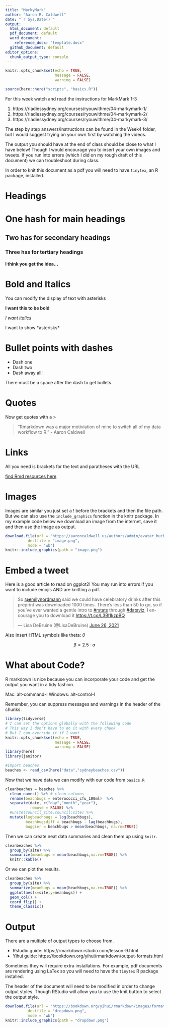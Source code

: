 ```yaml
---
title: "MarkyMark"
author: "Aaron R. Caldwell"
date: "`r Sys.Date()`"
output:
  html_document: default
  pdf_document: default
  word_document: 
    reference_docx: "template.docx"
  github_document: default
editor_options: 
  chunk_output_type: console
---
```


```r
knitr::opts_chunk$set(echo = TRUE,
                      message = FALSE,
                      warning = FALSE)
```


```r
source(here::here("scripts", "basics.R"))
```

For this week watch and read the instructions for MarkMark 1-3

1. https://rladiessydney.org/courses/ryouwithme/04-markymark-1/
2. https://rladiessydney.org/courses/ryouwithme/04-markymark-2/
3. https://rladiessydney.org/courses/ryouwithme/04-markymark-3/

The step by step answers/instructions can be found in the Week4 folder, but I would suggest trying on your own first by watching the videos.

The output you should have at the end of class should be close to what I have below! Though I would encourage you to insert your own images and tweets. If you run into errors (which I did on my rough draft of this document) we can troubleshoot during class.

In order to knit this document as a pdf you will need to have `tinytex`, an R package, installed.

\newpage

# Headings

# One hash for main headings
## Two has for secondary headings
### Three has for tertiary headings
#### I think you get the idea...

# Bold and Italics

You can modify the display of text with asterisks

**I want this to be bold**

*I want italics*

I want to show \*asterisks\*

# Bullet points with dashes

- Dash one
- Dash two
- Dash away all!

There must be a space after the dash to get bullets.

# Quotes

Now get quotes with a \>

> "Rmarkdown was a major motiviation of mine to switch all of my data workflow to R." - Aaron Caldwell

# Links

All you need is brackets for the text and paratheses with the URL

[find Rmd resources here](https://github.com/jenrichmond/RMarkdownThrowdown)

# Images

Images are similar you just set a ! before the brackets and then the file path. But we can also use the `include_graphics` function in the knitr package. In my example code below we download an image from the internet, save it and then use the image as output.

```r
download.file(url = "https://aaroncaldwell.us/authors/admin/avatar_hucb0390a6bbbcd1a4b638e7b667551cb3_767338_270x270_fill_q90_lanczos_center.jpg",
          destfile = "image.png",
          mode = 'wb')
knitr::include_graphics(path = "image.png")
```

# Embed a tweet

Here is a good article to read on ggplot2! You may run into errors if you want to include emojis AND are knitting a pdf.

<blockquote class="twitter-tweet"><p lang="en" dir="ltr">So <a href="https://twitter.com/emilynordmann?ref_src=twsrc%5Etfw">@emilynordmann</a> said we could have celebratory drinks after this preprint was downloaded 1000 times. There’s less than 50 to go, so if you’ve ever wanted a gentle intro to <a href="https://twitter.com/hashtag/rstats?src=hash&amp;ref_src=twsrc%5Etfw">#rstats</a> through <a href="https://twitter.com/hashtag/dataviz?src=hash&amp;ref_src=twsrc%5Etfw">#dataviz</a>, I encourage you to download it <a href="https://t.co/L3Bl1kzpBQ">https://t.co/L3Bl1kzpBQ</a></p>&mdash; Lisa DeBruine  (@LisaDeBruine) <a href="https://twitter.com/LisaDeBruine/status/1408725653785042945?ref_src=twsrc%5Etfw">June 26, 2021</a></blockquote> <script async src="https://platform.twitter.com/widgets.js" charset="utf-8"></script> 

Also insert HTML symbols like theta:	 	 	$\theta$

$$
\beta = 2.5 \cdot \alpha
$$


# What about Code?

R markdown is nice because you can incorporate your code and get the output you want in a tidy fashion.

Mac: alt-command-I
Windows: alt-control-I


Remember, you can suppress messages and warnings in the header of the chunks.

```r
library(tidyverse)
# I can set the options globally with the following code
# This way I don't have to do it with every chunk
# But I can override it if I want
knitr::opts_chunk$set(echo = TRUE, 
                      message = FALSE,
                      warning = FALSE)
library(here)
library(janitor)
```

```r
#Import beaches
beaches <- read_csv(here("data","sydneybeaches.csv"))
```
Now that we have data we can modify with our code from `basics.R`

```r
cleanbeaches = beaches %>%
  clean_names() %>% # clean columns
  rename(beachbugs = enterococci_cfu_100ml)  %>%
  separate(date, c("day","month","year"),
           remove = FALSE) %>%
  #unite(council_site,council:site) %>%
  mutate(logbeachbugs = log(beachbugs),
         beachbugsdiff = beachbugs - lag(beachbugs),
         buggier = beachbugs > mean(beachbugs, na.rm=TRUE))

```

Then we can create neat data summaries and clean them up using `knitr`.

```r
cleanbeaches %>%
  group_by(site) %>%
  summarize(meanbugs = mean(beachbugs,na.rm=TRUE)) %>%
  knitr::kable()
```


Or we can plot the results.

```r
cleanbeaches %>%
  group_by(site) %>%
  summarize(meanbugs = mean(beachbugs,na.rm=TRUE)) %>%
  ggplot(aes(x=site,y=meanbugs)) +
  geom_col() +
  coord_flip() +
  theme_classic()
```

# Output

There are a multiple of output types to choose from.

- Rstudio guide: https://rmarkdown.rstudio.com/lesson-9.html 
- Yihui guide: https://bookdown.org/yihui/rmarkdown/output-formats.html 

Sometimes they will require extra installations. For example, pdf documents are rendering using LaTex so you will need to have the `tinytex` R package installed.

The header of the document will need to be modified in order to change output styles. Though RStudio will allow you to use the knit button to select the output style.

```r
download.file(url = "https://bookdown.org/yihui/rmarkdown/images/format-dropdown.png",
          destfile = "dropdown.png",
          mode = 'wb')
knitr::include_graphics(path = "dropdown.png")
```